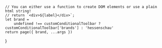 
<Meta of={PagePaginationStories} />

    // You can either use a function to create DOM elements or use a plain html string!
    // return `<div>${label}</div>`;
    let brand =
        undefined !== customConditionalToolbar ? customConditionalToolbar['brands'] : 'hessenschau'
    return page({ brand, ...args })
}

<Canvas withToolbar>
  <Story of={PagePaginationStories.MitPagination} />
</Canvas>
